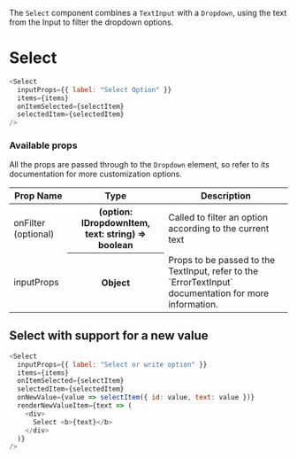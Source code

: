 
<Meta title="Components | Select" />

The `Select` component combines a `TextInput` with a `Dropdown`, using the text from the Input to filter the dropdown options.

# Select

<Preview>
  <Story name="Select">
    <SelectStory />
  </Story>
</Preview>

```javascript
<Select
  inputProps={{ label: "Select Option" }}
  items={items}
  onItemSelected={selectItem}
  selectedItem={selectedItem}
/>
```

### Available props

All the props are passed through to the `Dropdown` element, so refer to its documentation for more customization options.

<table width="100%">
  <thead>
    <tr>
      <th>Prop Name</th>
      <th>Type</th>
      <th>Description</th>
    </tr>
  </thead>
  <tbody>
    <tr>
      <td>onFilter (optional)</td>
      <th>(option: IDropdownItem, text: string) => boolean</th>
      <td>Called to filter an option according to the current text</td>
    </tr>
    <tr>
      <td>inputProps</td>
      <th>Object</th>
      <td>
        Props to be passed to the TextInput, refer to the `ErrorTextInput` documentation for more
        information.
      </td>
    </tr>
  </tbody>
</table>

## Select with support for a new value

<Preview>
  <Story name="Select with new value">
    <SelectWithNewValueStory />
  </Story>
</Preview>

```javascript
<Select
  inputProps={{ label: "Select or write option" }}
  items={items}
  onItemSelected={selectItem}
  selectedItem={selectedItem}
  onNewValue={value => selectItem({ id: value, text: value })}
  renderNewValueItem={text => (
    <div>
      Select <b>{text}</b>
    </div>
  )}
/>
```